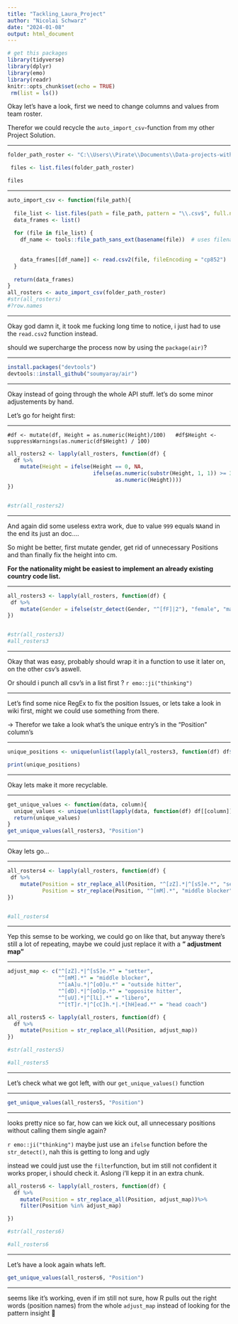 ```yaml
---
title: "Tackling_Laura_Project"
author: "Nicolai Schwarz"
date: "2024-01-08"
output: html_document
---
```


```r
# get this packages
library(tidyverse)
library(dplyr)
library(emo)
library(readr)
knitr::opts_chunk$set(echo = TRUE)
 rm(list = ls())
```

Okay let's have a look, first we need to change columns and values from team roster.

Therefor we could recycle the `auto_import_csv`-function from my other Project Solution.

***

```r
folder_path_roster <- "C:\\Users\\Pirate\\Documents\\Data-projects-with-R-and-GitHub\\Projects\\laura-burk\\volleyball-project\\team-rosters"

 files <- list.files(folder_path_roster)

files
```

***

```r

auto_import_csv <- function(file_path){
  
  file_list <- list.files(path = file_path, pattern = "\\.csv$", full.names = TRUE)        #-> here we could change the auto import to other data type's 
  data_frames <- list()
  
  for (file in file_list) {
    df_name <- tools::file_path_sans_ext(basename(file))  # uses filename as dataframe
    
    
    data_frames[[df_name]] <- read.csv2(file, fileEncoding = "cp852")
  }
  
  return(data_frames)
}
all_rosters <- auto_import_csv(folder_path_roster)
#str(all_rosters)
#?row.names
```

***

Okay god damn it, it took me fucking long time to notice, i just had to use the `read.csv2` function instead.

should we supercharge the process now by using the `package(air)`?

***


```r
install.packages("devtools") 
devtools::install_github("soumyaray/air")
```
***

Okay instead of going through the whole API stuff. let's do some minor adjustements by hand.

Let's go for height first:

***
`#df <- mutate(df, Height = as.numeric(Height)/100)
  #df$Height <- suppressWarnings(as.numeric(df$Height) / 100)`

```r
all_rosters2 <- lapply(all_rosters, function(df) {
  df %>%
    mutate(Height = ifelse(Height == 0, NA,
                           ifelse(as.numeric(substr(Height, 1, 1)) >= 3, as.numeric(paste0("1", substring(Height, 2))),
                                  as.numeric(Height))))
})


#str(all_rosters2)

```

***

And again did some useless extra work, due to value `999` equals `NA`and in the end its just an doc....

So might be better, first mutate gender, get rid of unnecessary Positions and than finally fix the height into cm.

**For the nationality might be easiest to implement an already existing country code list.**

***

```r
all_rosters3 <- lapply(all_rosters, function(df) {
 df %>%
    mutate(Gender = ifelse(str_detect(Gender, "^[fF]|2"), "female", "male"))
})


#str(all_rosters3)
#all_rosters3
```

***

Okay that was easy, probably should wrap it in a function to use it later on, on the other csv's aswell.

Or should i punch all csv's in a list first ? `r emo::ji("thinking")`

***

Let's find some nice RegEx to fix the position Issues, or lets take a look in wiki first, might we could use something from there.

-> Therefor we take a look what's the unique entry's in the "Position" column's

***

```r

unique_positions <- unique(unlist(lapply(all_rosters3, function(df) df$Position)))

print(unique_positions)
```
***

Okay lets make it more recyclable.

***

```r

get_unique_values <- function(data, column){
  unique_values <- unique(unlist(lapply(data, function(df) df[[column]])))
  return(unique_values)
}
get_unique_values(all_rosters3, "Position")

```

***

Okay lets go...

***

```r
all_rosters4 <- lapply(all_rosters, function(df) {
 df %>%
    mutate(Position = str_replace_all(Position, "^[zZ].*|^[sS]e.*", "setter"),
           Position = str_replace(Position, "^[mM].*", "middle blocker"))
})


#all_rosters4
```

***

Yep this semse to be working, we could go on like that, but anyway there's still a lot of repeating, maybe we could just replace it with a **" adjustment map"**


***
```r

adjust_map <- c("^[zZ].*|^[sS]e.*" = "setter",
                "^[mM].*" = "middle blocker",
                "^[aA]u.*|^[oO]u.*" = "outside hitter",
                "^[dD].*|^[oO]p.*" = "opposite hitter",
                "^[uU].*|^[lL].*" = "libero",
                "^[tT]r.*|^[cC]h.*|.*[hH]ead.*" = "head coach")

all_rosters5 <- lapply(all_rosters, function(df) {
  df %>%
    mutate(Position = str_replace_all(Position, adjust_map))
})

#str(all_rosters5)

#all_rosters5
```

***

Let's check what we got left, with our `get_unique_values()` function

***

```r
get_unique_values(all_rosters5, "Position")
```
***

looks pretty nice so far, how can we kick out, all unnecessary positions without calling them single again?

`r emo::ji("thinking")` maybe just use an `ifelse` function before the `str_detect()`, nah this is getting to long and ugly

instead we could just use the `filter`function, but im still not confident it works proper, i should check it.
Aslong i'll kepp it in an extra chunk.

```r

all_rosters6 <- lapply(all_rosters, function(df) {
  df %>%
    mutate(Position = str_replace_all(Position, adjust_map))%>%
    filter(Position %in% adjust_map)

})

#str(all_rosters6)

#all_rosters6
```

***
Let's have a look again whats left.
```r
get_unique_values(all_rosters6, "Position")
```

*** 

seems like it's working, even if im still not sure, how R pulls out the right words (position names) from the whole `adjust_map` instead of looking for the pattern insight 
&#x1F937;


